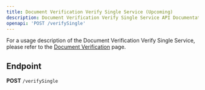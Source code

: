 ```yaml
---
title: Document Verification Verify Single Service (Upcoming)
description: Document Verification Verify Single Service API Documentation
openapi: 'POST /verifySingle'
---
```


For a usage description of the Document Verification Verify Single Service, please refer to the [Document Verification](/essentials/documentVerification) page.

## Endpoint

**POST** `/verifySingle`
